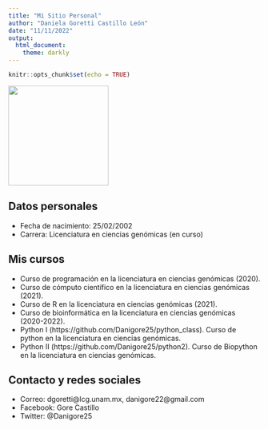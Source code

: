 ---
title: "Mi Sitio Personal"
author: "Daniela Goretti Castillo León"
date: "11/11/2022"
output:
  html_document:
    theme: darkly
---

```{r setup, include=FALSE}
knitr::opts_chunk$set(echo = TRUE)
```

<img src="./img/foto_gore.jpeg" width="200" />

## Datos personales
- Fecha de nacimiento: 25/02/2002
- Carrera: Licenciatura en ciencias genómicas (en curso)

## Mis cursos
- Curso de programación en la licenciatura en ciencias genómicas (2020).
- Curso de cómputo científico en la licenciatura en ciencias genómicas (2021).
- Curso de R en la licenciatura en ciencias genómicas (2021).
- Curso de bioinformática en la licenciatura en ciencias genómicas (2020-2022).
- Python I (https://github.com/Danigore25/python_class). Curso de python en la licenciatura en ciencias genómicas.
- Python II (https://github.com/Danigore25/python2). Curso de Biopython en la licenciatura en ciencias genómicas.

## Contacto y redes sociales
- Correo: dgoretti@lcg.unam.mx, danigore22@gmail.com
- Facebook: Gore Castillo
- Twitter: @Danigore25
